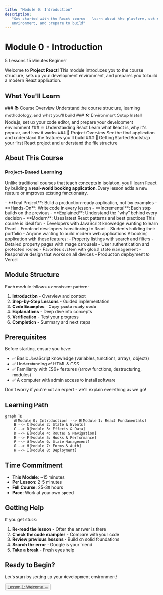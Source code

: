 ```yaml
---
title: "Module 0: Introduction"
description:
   "Get started with the React course - learn about the platform, set up your
   environment, and prepare to build"
---
```



# Module 0 - Introduction

<div className='flex gap-2 mb-4'>
   <Badge variant='primary'>5 Lessons</Badge>
   <Badge variant='default'>15 Minutes</Badge>
   <Badge variant='success'>Beginner</Badge>
</div>

Welcome to **Project React**! This module introduces you to the course
structure, sets up your development environment, and prepares you to build a
modern React application.

## What You'll Learn

<Steps>
   <Step>
      ### 📚 Course Overview Understand the course structure, learning
      methodology, and what you'll build
   </Step>

   <Step>
      ### 🛠️ Environment Setup Install Node.js, set up your code editor, and
      prepare your development environment
   </Step>

   <Step>
      ### ⚛️ Understanding React Learn what React is, why it's popular, and how
      it works
   </Step>

   <Step>
      ### 🎯 Project Overview See the final application and understand the
      features you'll build
   </Step>

   <Step>
      ### 🚀 Getting Started Bootstrap your first React project and understand
      the file structure
   </Step>
</Steps>

## About This Course

### Project-Based Learning

Unlike traditional courses that teach concepts in isolation, you'll learn React
by building a **real-world booking application**. Every lesson adds a new
feature or improves existing functionality.

<Accordions>
   <Accordion title='What makes this course different?'>
      - **Real Project**: Build a production-ready application, not toy examples
      - **Hands-On**: Write code in every lesson - **Incremental**: Each step
      builds on the previous - **Explained**: Understand the "why" behind every
      decision - **Modern**: Uses latest React patterns and best practices
   </Accordion>

   <Accordion title='Who is this course for?'>
      This course is ideal for: - Developers with JavaScript knowledge wanting
      to learn React - Frontend developers transitioning to React - Students
      building their portfolio - Anyone wanting to build modern web applications
   </Accordion>

   <Accordion title='What will you build?'>
      A booking application with these features: - Property listings with search
      and filters - Detailed property pages with image carousels - User
      authentication and protected routes - Favorites system with global state
      management - Responsive design that works on all devices - Production
      deployment to Vercel
   </Accordion>
</Accordions>

## Module Structure

Each module follows a consistent pattern:

1. **Introduction** - Overview and context
2. **Step-by-Step Lessons** - Guided implementation
3. **Code Examples** - Copy-paste ready code
4. **Explanations** - Deep dive into concepts
5. **Verification** - Test your progress
6. **Completion** - Summary and next steps

## Prerequisites

Before starting, ensure you have:

-  ✅ Basic JavaScript knowledge (variables, functions, arrays, objects)
-  ✅ Understanding of HTML & CSS
-  ✅ Familiarity with ES6+ features (arrow functions, destructuring, modules)
-  ✅ A computer with admin access to install software

Don't worry if you're not an expert - we'll explain everything as we go!

## Learning Path

```mermaid
graph TD
    A[Module 0: Introduction] --> B[Module 1: React Fundamentals]
    B --> C[Module 2: State & Events]
    C --> D[Module 3: Effects & Data]
    D --> E[Module 4: Routes & Navigation]
    E --> F[Module 5: Hooks & Performance]
    F --> G[Module 6: State Management]
    G --> H[Module 7: Forms & Auth]
    H --> I[Module 8: Deployment]
```

## Time Commitment

-  **This Module**: ~15 minutes
-  **Per Lesson**: 2-5 minutes
-  **Full Course**: 25-30 hours
-  **Pace**: Work at your own speed

## Getting Help

If you get stuck:

1. **Re-read the lesson** - Often the answer is there
2. **Check the code examples** - Compare with your code
3. **Review previous lessons** - Build on solid foundations
4. **Search the error** - Google is your friend
5. **Take a break** - Fresh eyes help

## Ready to Begin?

Let's start by setting up your development environment!

<div className='mt-6'>
   <Button size='lg' asChild>
      <a href='/docs/react/m0/1_welcome'>Lesson 1: Welcome →</a>
   </Button>
</div>
